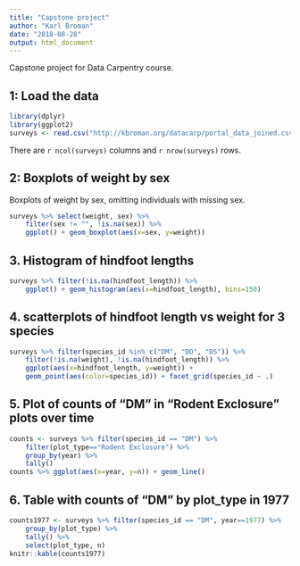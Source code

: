 ```yaml
---
title: "Capstone project"
author: "Karl Broman"
date: "2018-08-28"
output: html_document
---
```


Capstone project for Data Carpentry course.

## 1: Load the data

```r
library(dplyr)
library(ggplot2)
surveys <- read.csv("http://kbroman.org/datacarp/portal_data_joined.csv")
```

There are `r ncol(surveys)` columns and `r nrow(surveys)` rows.

## 2: Boxplots of weight by sex

Boxplots of weight by sex, omitting individuals with missing sex.

```r
surveys %>% select(weight, sex) %>%
    filter(sex != "", !is.na(sex)) %>%
    ggplot() + geom_boxplot(aes(x=sex, y=weight))
```

## 3. Histogram of hindfoot lengths

```r
surveys %>% filter(!is.na(hindfoot_length)) %>%
    ggplot() + geom_histogram(aes(x=hindfoot_length), bins=150)
```

## 4. scatterplots of hindfoot length vs weight for 3 species

```r
surveys %>% filter(species_id %in% c("DM", "DO", "DS")) %>%
    filter(!is.na(weight), !is.na(hindfoot_length)) %>%
    ggplot(aes(x=hindfoot_length, y=weight)) +
    geom_point(aes(color=species_id)) + facet_grid(species_id ~ .)
```

## 5. Plot of counts of "DM" in "Rodent Exclosure" plots over time

```r
counts <- surveys %>% filter(species_id == "DM") %>%
    filter(plot_type=="Rodent Exclosure") %>%
    group_by(year) %>%
    tally()
counts %>% ggplot(aes(x=year, y=n)) + geom_line()
```

## 6. Table with counts of "DM" by plot_type in 1977

```r
counts1977 <- surveys %>% filter(species_id == "DM", year==1977) %>%
    group_by(plot_type) %>%
    tally() %>%
    select(plot_type, n)
knitr::kable(counts1977)
```

